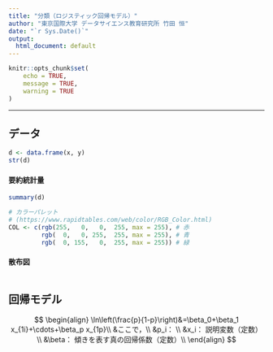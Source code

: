 ```yaml
---
title: "分類（ロジスティック回帰モデル）"
author: "東京国際大学 データサイエンス教育研究所 竹田 恒"
date: "`r Sys.Date()`"
output:
  html_document: default
---
```


```r
knitr::opts_chunk$set(
	echo = TRUE,
	message = TRUE,
	warning = TRUE
)
```

---

## データ

```r
d <- data.frame(x, y)
str(d)
```

#### 要約統計量

```r
summary(d)
```

```r
# カラーパレット
# (https://www.rapidtables.com/web/color/RGB_Color.html)
COL <- c(rgb(255,   0,   0,  255, max = 255), # 赤
         rgb(  0,   0, 255,  255, max = 255), # 青
         rgb(  0, 155,   0,  255, max = 255)) # 緑
```

#### 散布図

```r
```

## 回帰モデル


$$
\begin{align}
\ln\left(\frac{p}{1-p}\right)&=\beta_0+\beta_1 x_{1i}+\cdots+\beta_p x_{1p}\\
&ここで，\\
&p_i： \\
&x_i： 説明変数（定数）\\
&\beta： 傾きを表す真の回帰係数（定数）\\
\end{align}
$$
